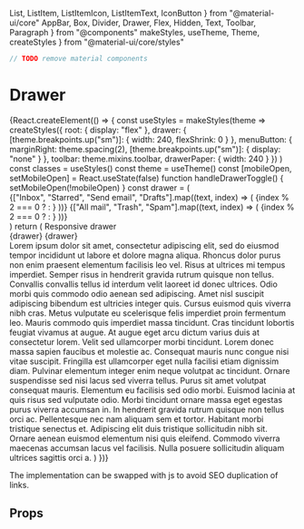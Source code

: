   List,
  ListItem,
  ListItemIcon,
  ListItemText,
  IconButton
} from "@material-ui/core"
  AppBar,
  Box,
  Divider,
  Drawer,
  Flex,
  Hidden,
  Text,
  Toolbar,
  Paragraph
} from "@components"
  makeStyles,
  useTheme,
  Theme,
  createStyles
} from "@material-ui/core/styles"

<Meta title="components|Drawer" component={Drawer} />

```js
// TODO remove material components
```

# Drawer

<Preview>
  <Story name="opening">
    {React.createElement(() => {
      const useStyles = makeStyles(theme =>
        createStyles({
          root: {
            display: "flex"
          },
          drawer: {
            [theme.breakpoints.up("sm")]: {
              width: 240,
              flexShrink: 0
            }
          },
          menuButton: {
            marginRight: theme.spacing(2),
            [theme.breakpoints.up("sm")]: {
              display: "none"
            }
          },
          toolbar: theme.mixins.toolbar,
          drawerPaper: {
            width: 240
          }
        })
      )
      const classes = useStyles()
      const theme = useTheme()
      const [mobileOpen, setMobileOpen] = React.useState(false)
      function handleDrawerToggle() {
        setMobileOpen(!mobileOpen)
      }
      const drawer = (
        <div>
          <div className={classes.toolbar} />
          <Divider />
          <List>
            {["Inbox", "Starred", "Send email", "Drafts"].map((text, index) => (
              <ListItem button key={text}>
                <ListItemIcon>
                  {index % 2 === 0 ? <InboxIcon /> : <MailIcon />}
                </ListItemIcon>
                <ListItemText primary={text} />
              </ListItem>
            ))}
          </List>
          <Divider />
          <List>
            {["All mail", "Trash", "Spam"].map((text, index) => (
              <ListItem button key={text}>
                <ListItemIcon>
                  {index % 2 === 0 ? <InboxIcon /> : <MailIcon />}
                </ListItemIcon>
                <ListItemText primary={text} />
              </ListItem>
            ))}
          </List>
        </div>
      )
      return (
        <Flex ml={240} width={{ sm: `calc(100% - 240px)` }}>
          <CssBaseline />
          <AppBar position="fixed" className={classes.appBar}>
            <Toolbar>
              <IconButton
                color="inherit"
                aria-label="open drawer"
                edge="start"
                onClick={handleDrawerToggle}
                className={classes.menuButton}
              >
                <MenuIcon />
              </IconButton>
              <Typography variant="h6" noWrap>
                Responsive drawer
              </Typography>
            </Toolbar>
          </AppBar>
          <nav className={classes.drawer} aria-label="mailbox folders">
            <Hidden smUp implementation="css">
              <Drawer
                //container={container}
                variant="temporary"
                anchor={theme.direction === "rtl" ? "right" : "left"}
                open={mobileOpen}
                onClose={handleDrawerToggle}
                classes={{
                  paper: classes.drawerPaper
                }}
                ModalProps={{
                  keepMounted: true // Better open performance on mobile.
                }}
              >
                {drawer}
              </Drawer>
            </Hidden>
            <Hidden xsDown implementation="css">
              <Drawer
                classes={{
                  paper: classes.drawerPaper
                }}
                variant="permanent"
                open
              >
                {drawer}
              </Drawer>
            </Hidden>
          </nav>
          <Box component="main" flexGrow={1} p={3}>
            <div className={classes.toolbar} />
            <Paragraph>
              Lorem ipsum dolor sit amet, consectetur adipiscing elit, sed do
              eiusmod tempor incididunt ut labore et dolore magna aliqua.
              Rhoncus dolor purus non enim praesent elementum facilisis leo vel.
              Risus at ultrices mi tempus imperdiet. Semper risus in hendrerit
              gravida rutrum quisque non tellus. Convallis convallis tellus id
              interdum velit laoreet id donec ultrices. Odio morbi quis commodo
              odio aenean sed adipiscing. Amet nisl suscipit adipiscing bibendum
              est ultricies integer quis. Cursus euismod quis viverra nibh cras.
              Metus vulputate eu scelerisque felis imperdiet proin fermentum
              leo. Mauris commodo quis imperdiet massa tincidunt. Cras tincidunt
              lobortis feugiat vivamus at augue. At augue eget arcu dictum
              varius duis at consectetur lorem. Velit sed ullamcorper morbi
              tincidunt. Lorem donec massa sapien faucibus et molestie ac.
            </Paragraph>
            <Paragraph>
              Consequat mauris nunc congue nisi vitae suscipit. Fringilla est
              ullamcorper eget nulla facilisi etiam dignissim diam. Pulvinar
              elementum integer enim neque volutpat ac tincidunt. Ornare
              suspendisse sed nisi lacus sed viverra tellus. Purus sit amet
              volutpat consequat mauris. Elementum eu facilisis sed odio morbi.
              Euismod lacinia at quis risus sed vulputate odio. Morbi tincidunt
              ornare massa eget egestas purus viverra accumsan in. In hendrerit
              gravida rutrum quisque non tellus orci ac. Pellentesque nec nam
              aliquam sem et tortor. Habitant morbi tristique senectus et.
              Adipiscing elit duis tristique sollicitudin nibh sit. Ornare
              aenean euismod elementum nisi quis eleifend. Commodo viverra
              maecenas accumsan lacus vel facilisis. Nulla posuere sollicitudin
              aliquam ultrices sagittis orci a.
            </Paragraph>
          </Box>
        </Flex>
      )
    })}
  </Story>
</Preview>

The implementation can be swapped with js to avoid SEO duplication of links.

## Props

<Props of={Drawer} />
